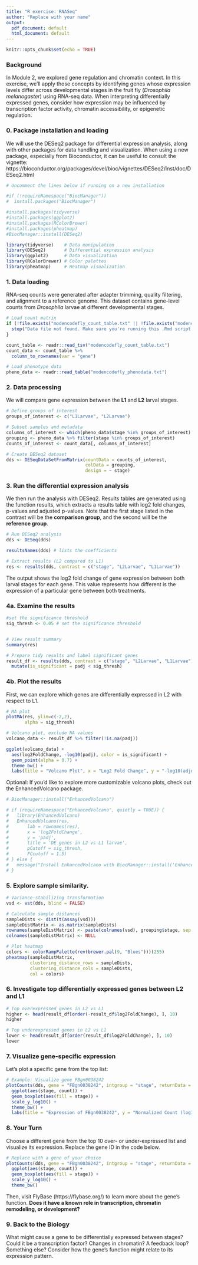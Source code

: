 ```yaml
---
title: "R exercise: RNASeq"
author: "Replace with your name"
output:
  pdf_document: default
  html_document: default
---
```


```r
knitr::opts_chunk$set(echo = TRUE)
```
### Background
In Module 2, we explored gene regulation and chromatin context. In this exercise, we’ll apply those concepts by identifying genes whose expression levels differ across developmental stages in the fruit fly (*Drosophila melanogaster*) using RNA-seq data. When interpreting differentially expressed genes, consider how expression may be influenced by transcription factor activity, chromatin accessibility, or epigenetic regulation.

### 0. Package installation and loading

We will use the DESeq2 package for differential expression analysis, along with other packages for data handling and visualization. When using a new package, especially from Bioconductor, it can be useful to consult the vignette:
https://bioconductor.org/packages/devel/bioc/vignettes/DESeq2/inst/doc/DESeq2.html

```r
# Uncomment the lines below if running on a new installation

#if (!requireNamespace("BiocManager"))
#  install.packages("BiocManager")

#install.packages(tidyverse)
#install.packages(ggplot2)
#install.packages(RColorBrewer)
#install.packages(pheatmap)
#BiocManager::install(DESeq2)

library(tidyverse)    # Data manipulation
library(DESeq2)       # Differential expression analysis
library(ggplot2)      # Data visualization
library(RColorBrewer) # Color palettes
library(pheatmap)     # Heatmap visualization
```

### 1. Data loading

RNA-seq counts were generated after adapter trimming, quality filtering, and alignment to a reference genome. This dataset contains gene-level counts from *Drosophila* larvae at different developmental stages.

```r
# Load count matrix
if (!file.exists("modencodefly_count_table.txt" || !file.exists("modencodefly_phenodata.txt"))) {
  stop("Data file not found. Make sure you're running this .Rmd script from the same directory as the data file. Download the data from the course GitHub repository, unzip Module_3-8_data.zip, and place it in the working directory, e.g. bio543-2025summer/module_3")
}

count_table <- readr::read_tsv("modencodefly_count_table.txt")
count_data <- count_table %>%
  column_to_rownames(var = "gene")

# Load phenotype data
pheno_data <- readr::read_table("modencodefly_phenodata.txt")
```

### 2. Data processing

We will compare gene expression between the **L1** and **L2** larval stages.

```r
# Define groups of interest
groups_of_interest <- c("L1Larvae", "L2Larvae")

# Subset samples and metadata
columns_of_interest <- which(pheno_data$stage %in% groups_of_interest)
grouping <- pheno_data %>% filter(stage %in% groups_of_interest)
counts_of_interest <- count_data[, columns_of_interest]

# Create DESeq2 dataset
dds <- DESeqDataSetFromMatrix(countData = counts_of_interest,
                              colData = grouping,
                              design = ~ stage)
```

### 3. Run the differential expression analysis

We then run the analysis with DESeq2. Results tables are generated using the function results, which extracts a results table with log2 fold changes, p-values and adjusted p-values. Note that the first stage listed in the contrast will be the **comparison group**, and the second will be the **reference group**. 

```r
# Run DESeq2 analysis
dds <- DESeq(dds)

resultsNames(dds) # lists the coefficients

# Extract results (L2 compared to L1)
res <- results(dds, contrast = c("stage", "L2Larvae", "L1Larvae"))
```

The output shows the log2 fold change of gene expression between both larval stages for each gene. This value represents how different is the expression of a particular gene between both treatments.

### 4a. Examine the results
```r
#set the significance threshold
sig_thresh <- 0.05 # set the significance threshold


# View result summary
summary(res)

# Prepare tidy results and label significant genes
result_df <- results(dds, contrast = c("stage", "L2Larvae", "L1Larvae"), tidy = TRUE) %>%
  mutate(is_significant = padj < sig_thresh)
```

### 4b. Plot the results

First, we can explore which genes are differentially expressed in L2 with respect to L1.

```r
# MA plot
plotMA(res, ylim=c(-2,2),
       alpha = sig_thresh)

# Volcano plot, exclude NA values
volcano_data <- result_df %>% filter(!is.na(padj))

ggplot(volcano_data) +
  aes(log2FoldChange, -log10(padj), color = is_significant) +
  geom_point(alpha = 0.7) +
  theme_bw() +
  labs(title = "Volcano Plot", x = "Log2 Fold Change", y = "-log10(adjusted p-value)")

```

Optional: If you’d like to explore more customizable volcano plots, check out the EnhancedVolcano package.
```r
# BiocManager::install("EnhancedVolcano")

# if (requireNamespace("EnhancedVolcano", quietly = TRUE)) {
#   library(EnhancedVolcano)
#   EnhancedVolcano(res,
#       lab = rownames(res),
#       x = 'log2FoldChange',
#       y = 'padj',
#       title = 'DE genes in L2 vs L1 larvae',
#       pCutoff = sig_thresh,
#       FCcutoff = 1.5)
# } else {
#   message("Install EnhancedVolcano with BiocManager::install('EnhancedVolcano') to run this plot.")
# }
```

### 5. Explore sample similarity.

```r

# Variance-stabilizing transformation
vsd <- vst(dds, blind = FALSE)

# Calculate sample distances
sampleDists <- dist(t(assay(vsd)))
sampleDistMatrix <- as.matrix(sampleDists)
rownames(sampleDistMatrix) <- paste(colnames(vsd), grouping$stage, sep = "-")
colnames(sampleDistMatrix) <- NULL

# Plot heatmap
colors <- colorRampPalette(rev(brewer.pal(9, "Blues")))(255)
pheatmap(sampleDistMatrix,
         clustering_distance_rows = sampleDists,
         clustering_distance_cols = sampleDists,
         col = colors)

```

### 6. Investigate top differentially expressed genes between L2 and L1

```r

# Top overexpressed genes in L2 vs L1
higher <- head(result_df[order(-result_df$log2FoldChange), ], 10)
higher

# Top underexpressed genes in L2 vs L1
lower <- head(result_df[order(result_df$log2FoldChange), ], 10)
lower

```

### 7. Visualize gene-specific expression
Let's plot a specific gene from the top list:

```r

# Example: Visualize gene FBgn0038242
plotCounts(dds, gene = "FBgn0038242", intgroup = "stage", returnData = TRUE) %>%
  ggplot(aes(stage, count)) +
  geom_boxplot(aes(fill = stage)) +
  scale_y_log10() +
  theme_bw() +
  labs(title = "Expression of FBgn0038242", y = "Normalized Count (log10 scale)")


```

### 8. Your Turn
Choose a different gene from the top 10 over- or under-expressed list and visualize its expression. Replace the gene ID in the code below.

```r
# Replace with a gene of your choice
plotCounts(dds, gene = "FBgn0038242", intgroup = "stage", returnData = TRUE) %>%
  ggplot(aes(stage, count)) +
  geom_boxplot(aes(fill = stage)) +
  scale_y_log10() +
  theme_bw()

```

Then, visit FlyBase (https://flybase.org/) to learn more about the gene's function.
**Does it have a known role in transcription, chromatin remodeling, or development?**

### 9. Back to the Biology
What might cause a gene to be differentially expressed between stages? Could it be a transcription factor? Changes in chromatin? A feedback loop? Something else? Consider how the gene's function might relate to its expression pattern.
